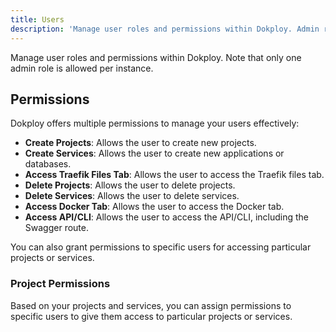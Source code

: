 ```yaml
---
title: Users
description: 'Manage user roles and permissions within Dokploy. Admin roles are limited to one per instance.'
---
```


Manage user roles and permissions within Dokploy. Note that only one admin role is allowed per instance.

## Permissions

Dokploy offers multiple permissions to manage your users effectively:

- **Create Projects**: Allows the user to create new projects.
- **Create Services**: Allows the user to create new applications or databases.
- **Access Traefik Files Tab**: Allows the user to access the Traefik files tab.
- **Delete Projects**: Allows the user to delete projects.
- **Delete Services**: Allows the user to delete services.
- **Access Docker Tab**: Allows the user to access the Docker tab.
- **Access API/CLI**: Allows the user to access the API/CLI, including the Swagger route.

You can also grant permissions to specific users for accessing particular projects or services.

### Project Permissions

Based on your projects and services, you can assign permissions to specific users to give them access to particular projects or services.
